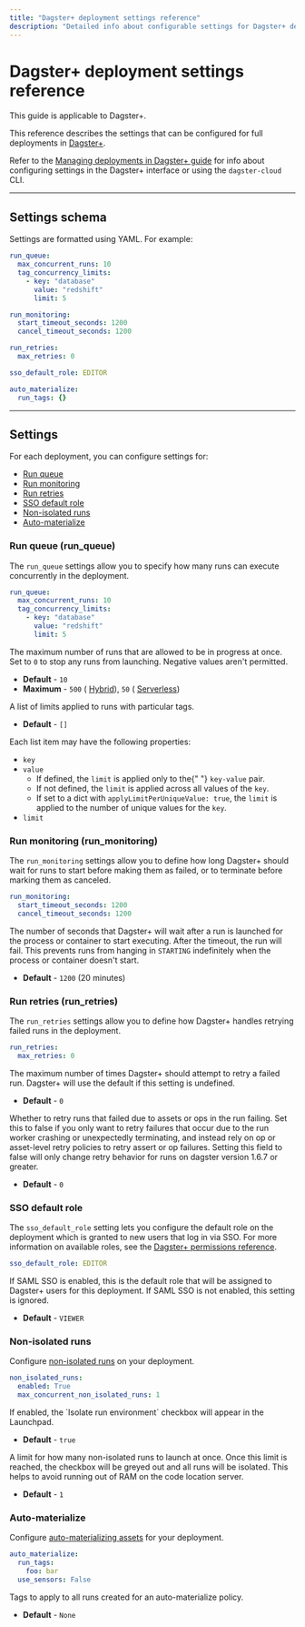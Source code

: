 ```yaml
---
title: "Dagster+ deployment settings reference"
description: "Detailed info about configurable settings for Dagster+ deployments."
---
```


# Dagster+ deployment settings reference

<Note>This guide is applicable to Dagster+.</Note>

This reference describes the settings that can be configured for full deployments in [Dagster+](/dagster-plus).

Refer to the [Managing deployments in Dagster+ guide](/dagster-plus/managing-deployments/managing-deployments#configuring-deployment-settings) for info about configuring settings in the Dagster+ interface or using the `dagster-cloud` CLI.

---

## Settings schema

Settings are formatted using YAML. For example:

```yaml
run_queue:
  max_concurrent_runs: 10
  tag_concurrency_limits:
    - key: "database"
      value: "redshift"
      limit: 5

run_monitoring:
  start_timeout_seconds: 1200
  cancel_timeout_seconds: 1200

run_retries:
  max_retries: 0

sso_default_role: EDITOR

auto_materialize:
  run_tags: {}
```

---

## Settings

For each deployment, you can configure settings for:

- [Run queue](#run-queue-run_queue)
- [Run monitoring](#run-monitoring-run_monitoring)
- [Run retries](#run-retries-run_retries)
- [SSO default role](#sso-default-role)
- [Non-isolated runs](#non-isolated-runs)
- [Auto-materialize](#auto-materialize)

### Run queue (run_queue)

The `run_queue` settings allow you to specify how many runs can execute concurrently in the deployment.

```yaml
run_queue:
  max_concurrent_runs: 10
  tag_concurrency_limits:
    - key: "database"
      value: "redshift"
      limit: 5
```

<ReferenceTable>
  <ReferenceTableItem propertyName="run_queue.max_concurrent_runs">
    The maximum number of runs that are allowed to be in progress at once. Set
    to <code>0</code> to stop any runs from launching. Negative values aren't
    permitted.
    <ul>
      <li>
        <strong>Default</strong> - <code>10</code>
      </li>
      <li>
        <strong>Maximum</strong> - <code>500</code> (
        <a href="/dagster-plus/deployment/hybrid">Hybrid</a>), <code>50</code> (
        <a href="/dagster-plus/deployment/serverless">Serverless</a>)
      </li>
    </ul>
  </ReferenceTableItem>
  <ReferenceTableItem propertyName="run_queue.tag_concurrency_limits">
    A list of limits applied to runs with particular tags.
    <ul>
      <li>
        <strong>Default</strong> - <code>[]</code>
      </li>
    </ul>
    Each list item may have the following properties:
    <ul>
      <li>
        <code>key</code>
      </li>
      <li>
        <code>value</code>
        <ul>
          <li>
            If defined, the <code>limit</code> is applied only to the{" "}
            <code>key-value</code> pair.
          </li>
          <li>
            If not defined, the <code>limit</code> is applied across all values
            of the
            <code>key</code>.
          </li>
          <li>
            If set to a dict with <code>applyLimitPerUniqueValue: true</code>,
            the <code>limit</code> is applied to the number of unique values for
            the <code>key</code>.
          </li>
        </ul>
      </li>
      <li>
        <code>limit</code>
      </li>
    </ul>
  </ReferenceTableItem>
</ReferenceTable>

### Run monitoring (run_monitoring)

The `run_monitoring` settings allow you to define how long Dagster+ should wait for runs to start before making them as failed, or to terminate before marking them as canceled.

```yaml
run_monitoring:
  start_timeout_seconds: 1200
  cancel_timeout_seconds: 1200
```

<ReferenceTable>
  <ReferenceTableItem propertyName="run_monitoring.start_timeout_seconds">
    The number of seconds that Dagster+ will wait after a run is launched for
    the process or container to start executing. After the timeout, the run will
    fail. This prevents runs from hanging in <code>STARTING</code> indefinitely
    when the process or container doesn't start.
    <ul>
      <li>
        <strong>Default</strong> - <code>1200</code> (20 minutes)
      </li>
    </ul>
  </ReferenceTableItem>
</ReferenceTable>

### Run retries (run_retries)

The `run_retries` settings allow you to define how Dagster+ handles retrying failed runs in the deployment.

```yaml
run_retries:
  max_retries: 0
```

<ReferenceTable>
  <ReferenceTableItem propertyName="run_retries.max_retries">
    The maximum number of times Dagster+ should attempt to retry a failed run.
    Dagster+ will use the default if this setting is undefined.
    <ul>
      <li>
        <strong>Default</strong> - <code>0</code>
      </li>
    </ul>
  </ReferenceTableItem>
  <ReferenceTableItem propertyName="run_retries.retry_on_asset_or_op_failure">
    Whether to retry runs that failed due to assets or ops in the run failing.
    Set this to false if you only want to retry failures that occur due to the
    run worker crashing or unexpectedly terminating, and instead rely on op or
    asset-level retry policies to retry assert or op failures. Setting this
    field to false will only change retry behavior for runs on dagster version
    1.6.7 or greater.
    <ul>
      <li>
        <strong>Default</strong> - <code>0</code>
      </li>
    </ul>
  </ReferenceTableItem>
</ReferenceTable>

### SSO default role

The `sso_default_role` setting lets you configure the default role on the deployment which is granted to new users that log in via SSO. For more information on available roles, see the [Dagster+ permissions reference](/dagster-plus/account/managing-users/managing-user-roles-permissions#user-permissions-reference).

```yaml
sso_default_role: EDITOR
```

<ReferenceTable>
  <ReferenceTableItem propertyName="sso_default_role">
    If SAML SSO is enabled, this is the default role that will be assigned to
    Dagster+ users for this deployment. If SAML SSO is not enabled, this setting
    is ignored.
    <ul>
      <li>
        <strong>Default</strong> - <code>VIEWER</code>
      </li>
    </ul>
  </ReferenceTableItem>
</ReferenceTable>

### Non-isolated runs

Configure [non-isolated runs](/dagster-plus/deployment/serverless) on your deployment.

```yaml
non_isolated_runs:
  enabled: True
  max_concurrent_non_isolated_runs: 1
```

<ReferenceTable>
  <ReferenceTableItem propertyName="enabled">
    If enabled, the `Isolate run environment` checkbox will appear in the
    Launchpad.
    <ul>
      <li>
        <strong>Default</strong> - <code>true</code>
      </li>
    </ul>
  </ReferenceTableItem>
  <ReferenceTableItem propertyName="max_concurrent_non_isolated_runs">
    A limit for how many non-isolated runs to launch at once. Once this limit is
    reached, the checkbox will be greyed out and all runs will be isolated. This
    helps to avoid running out of RAM on the code location server.
    <ul>
      <li>
        <strong>Default</strong> - <code>1</code>
      </li>
    </ul>
  </ReferenceTableItem>
</ReferenceTable>

### Auto-materialize

Configure [auto-materializing assets](/concepts/assets/asset-auto-execution) for your deployment.

```yaml
auto_materialize:
  run_tags:
    foo: bar
  use_sensors: False
```

<ReferenceTable>
  <ReferenceTableItem propertyName="run_tags">
    Tags to apply to all runs created for an auto-materialize policy.
    <ul>
      <li>
        <strong>Default</strong> - <code>None</code>
      </li>
    </ul>
  </ReferenceTableItem>
</ReferenceTable>
